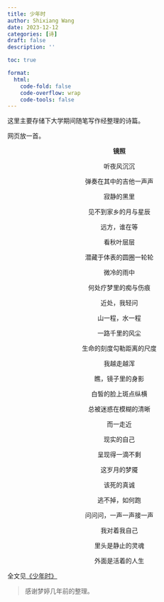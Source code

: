 ```yaml
---
title: 少年时
author: Shixiang Wang
date: 2023-12-12
categories: [诗]
draft: false
description: ''

toc: true

format:
  html:
    code-fold: false
    code-overflow: wrap
    code-tools: false
---
```


这里主要存储下大学期间随笔写作经整理的诗篇。

网页放一首。

<center>

**镜照**
<br>

听夜风沉沉

弹奏在其中的吉他一声声

寂静的黑里

见不到家乡的月与星辰

远方，谁在等
<br>


看秋叶层层

潜藏于体表的圆圈一轮轮

微冷的雨中

何处疗梦里的痴与伤痕

近处，我轻问
<br>


山一程，水一程

一路千里的风尘

生命的刻度勾勒距离的尺度

我越走越浑

瞧，镜子里的身影

白皙的脸上斑点纵横

总被迷惑在模糊的清晰

而一走近

现实的自己

呈现得一滴不剩

这岁月的梦魇

该死的真诚
<br>


逃不掉，如何跑

问问问，一声一声接一声

我对着我自己

里头是静止的灵魂

外面是活着的人生
<br>
</center>


全文见[《少年时》](少年时.pdf)

> 感谢梦婷几年前的整理。